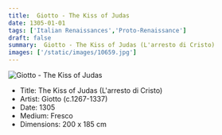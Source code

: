 ```yaml
---
title:  Giotto - The Kiss of Judas
date: 1305-01-01
tags: ['Italian Renaissances','Proto-Renaissance']
draft: false
summary:  Giotto - The Kiss of Judas (L'arresto di Cristo)
images: ['/static/images/10659.jpg']
---
```


![ Giotto - The Kiss of Judas](/static/images/10659.jpg)

* Title: The Kiss of Judas (L'arresto di Cristo)
* Artist:  Giotto (c.1267-1337)
* Date: 1305
* Medium: Fresco
* Dimensions: 200 x 185 cm


